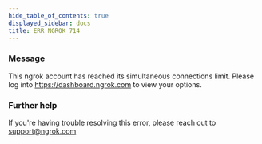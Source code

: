 ```yaml
---
hide_table_of_contents: true
displayed_sidebar: docs
title: ERR_NGROK_714
---
```




### Message

This ngrok account has reached its simultaneous connections limit. Please log into https://dashboard.ngrok.com to view your options.

<ErrorDetails error="err_ngrok_714" />

### Further help

If you're having trouble resolving this error, please reach out to [support@ngrok.com](mailto:support@ngrok.com?subject=Help%20with%20ERR_NGROK_714)
